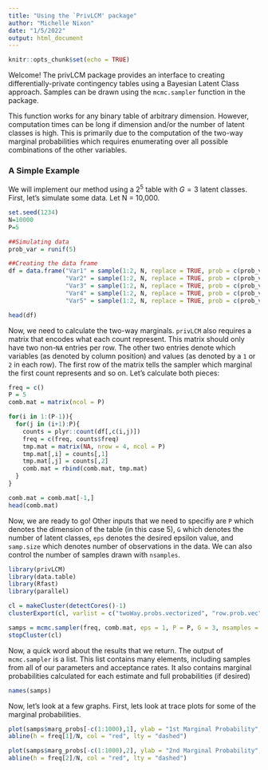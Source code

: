 ```yaml
---
title: "Using the `PrivLCM' package"
author: "Michelle Nixon"
date: "1/5/2022"
output: html_document
---
```


```r
knitr::opts_chunk$set(echo = TRUE)
```

Welcome! The privLCM package provides an interface to creating differentially-private contingency tables using a Bayesian Latent Class approach. Samples can be drawn using the `mcmc.sampler` function in the package.

This function works for any binary table of arbitrary dimension. However, computation times can be long if dimension and/or the number of latent classes is high. This is primarily due to the computation of the two-way marginal probabilities which requires enumerating over all possible combinations of the other variables.

### A Simple Example

We will implement our method using a $2^5$ table with $G=3$ latent classes. First, let's simulate some data. Let N = 10,000.

```r
set.seed(1234)
N=10000
P=5

##Simulating data
prob_var = runif(5)

##Creating the data frame
df = data.frame("Var1" = sample(1:2, N, replace = TRUE, prob = c(prob_var[1], 1-prob_var[1])),
                "Var2" = sample(1:2, N, replace = TRUE, prob = c(prob_var[2], 1-prob_var[2])),
                "Var3" = sample(1:2, N, replace = TRUE, prob = c(prob_var[3], 1-prob_var[3])),
                "Var4" = sample(1:2, N, replace = TRUE, prob = c(prob_var[4], 1-prob_var[4])),
                "Var5" = sample(1:2, N, replace = TRUE, prob = c(prob_var[5], 1-prob_var[5])))

head(df)
```

Now, we need to calculate the two-way marginals. `privLCM` also requires a matrix that encodes what each count represent. This matrix should only have two non-`NA` entries per row. The other two entries denote which variables (as denoted by column position) and values (as denoted by a `1` or `2` in each row). The first row of the matrix tells the sampler which marginal the first count represents and so on. Let's calculate both pieces:

```r
freq = c()
P = 5
comb.mat = matrix(ncol = P)

for(i in 1:(P-1)){
  for(j in (i+1):P){
    counts = plyr::count(df[,c(i,j)])
    freq = c(freq, counts$freq)
    tmp.mat = matrix(NA, nrow = 4, ncol = P)
    tmp.mat[,i] = counts[,1]
    tmp.mat[,j] = counts[,2]
    comb.mat = rbind(comb.mat, tmp.mat)
  }
}

comb.mat = comb.mat[-1,]
head(comb.mat)
```

Now, we are ready to go! Other inputs that we need to specifiy are `P` which denotes the dimension of the table (in this case 5), `G` which denotes the number of latent classes, `eps` denotes the desired epsilon value, and `samp.size` which denotes number of observations in the data. We can also control the number of samples drawn with `nsamples`.


```r
library(privLCM)
library(data.table)
library(Rfast)
library(parallel)

cl = makeCluster(detectCores()-1)
clusterExport(cl, varlist = c("twoWay.probs.vectorized", "row.prob.vec","getProbs", "data.table", "rowprods", "P"))

samps = mcmc.sampler(freq, comb.mat, eps = 1, P = P, G = 3, nsamples = 5000, samp.size = N, cl = cl, .PiTuningParam = 0.075, .PsiTuningParam =75)
stopCluster(cl)
```
Now, a quick word about the results that we return. The output of `mcmc.sampler` is a list. This list contains many elements, including samples from all of our parameters and acceptance rates. It also contains marginal probabilities calculated for each estimate and full probabilities (if desired)

```r
names(samps)
```

Now, let's look at a few graphs. First, lets look at trace plots for some of the marginal probabilities.

```r
plot(samps$marg_probs[-c(1:1000),1], ylab = "1st Marginal Probability", xlab = "Iterate")
abline(h = freq[1]/N, col = "red", lty = "dashed")
```

```r
plot(samps$marg_probs[-c(1:1000),2], ylab = "2nd Marginal Probability", xlab = "Iterate")
abline(h = freq[2]/N, col = "red", lty = "dashed")
```
